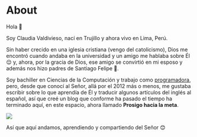 

# About

Hola 👋

Soy Claudia Valdivieso, nací en Trujillo y ahora vivo en Lima, Perú.

Sin haber crecido en una iglesia cristiana (vengo del catolicismo), Dios me encontró cuando andaba en la universidad y un amigo me hablaba sobre Él 😌 y, ahora, por la gracia de Dios, ese amigo se convirtió en mi esposo y además nos hizo padres de Santiago Felipe 👶.

Soy bachiller en Ciencias de la Computación y trabajo como [programadora][], pero, desde que conocí al Señor, allá por el 2012 más o menos, me gustaba escribir sobre lo que aprendía de Él y traducir algunos artículos del inglés al español, así que creé un blog que conforme ha pasado el tiempo ha terminado aquí, en este espacio, ahora llamado **Prosigo hacia la meta**.

![](/family.jpg)

Así que aquí andamos, aprendiendo y compartiendo del Señor 😊

[programadora]: https://lavaldi.com/
